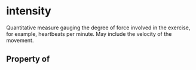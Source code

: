 # intensity

Quantitative measure gauging the degree of force involved in the exercise, for example, heartbeats per minute. May include the velocity of the movement.

## Property of



